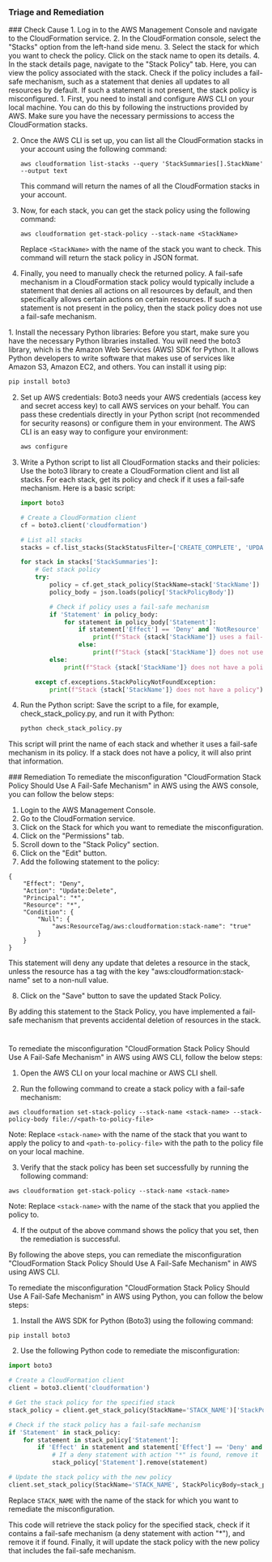 
### Triage and Remediation
<Tabs>

<Tab title='Cause'>
### Check Cause
<AccordionGroup>
<Accordion title='Using Console' defaultOpen='true'>
1. Log in to the AWS Management Console and navigate to the CloudFormation service.
2. In the CloudFormation console, select the "Stacks" option from the left-hand side menu.
3. Select the stack for which you want to check the policy. Click on the stack name to open its details.
4. In the stack details page, navigate to the "Stack Policy" tab. Here, you can view the policy associated with the stack. Check if the policy includes a fail-safe mechanism, such as a statement that denies all updates to all resources by default. If such a statement is not present, the stack policy is misconfigured.
</Accordion>

<Accordion title='Using CLI'>
1. First, you need to install and configure AWS CLI on your local machine. You can do this by following the instructions provided by AWS. Make sure you have the necessary permissions to access the CloudFormation stacks.

2. Once the AWS CLI is set up, you can list all the CloudFormation stacks in your account using the following command:
   ```
   aws cloudformation list-stacks --query 'StackSummaries[].StackName' --output text
   ```
   This command will return the names of all the CloudFormation stacks in your account.

3. Now, for each stack, you can get the stack policy using the following command:
   ```
   aws cloudformation get-stack-policy --stack-name <StackName>
   ```
   Replace `<StackName>` with the name of the stack you want to check. This command will return the stack policy in JSON format.

4. Finally, you need to manually check the returned policy. A fail-safe mechanism in a CloudFormation stack policy would typically include a statement that denies all actions on all resources by default, and then specifically allows certain actions on certain resources. If such a statement is not present in the policy, then the stack policy does not use a fail-safe mechanism.
</Accordion>

<Accordion title='Using Python'>
1. Install the necessary Python libraries: Before you start, make sure you have the necessary Python libraries installed. You will need the boto3 library, which is the Amazon Web Services (AWS) SDK for Python. It allows Python developers to write software that makes use of services like Amazon S3, Amazon EC2, and others. You can install it using pip:

   ```python
   pip install boto3
   ```

2. Set up AWS credentials: Boto3 needs your AWS credentials (access key and secret access key) to call AWS services on your behalf. You can pass these credentials directly in your Python script (not recommended for security reasons) or configure them in your environment. The AWS CLI is an easy way to configure your environment:

   ```bash
   aws configure
   ```

3. Write a Python script to list all CloudFormation stacks and their policies: Use the boto3 library to create a CloudFormation client and list all stacks. For each stack, get its policy and check if it uses a fail-safe mechanism. Here is a basic script:

   ```python
   import boto3

   # Create a CloudFormation client
   cf = boto3.client('cloudformation')

   # List all stacks
   stacks = cf.list_stacks(StackStatusFilter=['CREATE_COMPLETE', 'UPDATE_COMPLETE'])

   for stack in stacks['StackSummaries']:
       # Get stack policy
       try:
           policy = cf.get_stack_policy(StackName=stack['StackName'])
           policy_body = json.loads(policy['StackPolicyBody'])

           # Check if policy uses a fail-safe mechanism
           if 'Statement' in policy_body:
               for statement in policy_body['Statement']:
                   if statement['Effect'] == 'Deny' and 'NotResource' in statement:
                       print(f"Stack {stack['StackName']} uses a fail-safe mechanism")
                   else:
                       print(f"Stack {stack['StackName']} does not use a fail-safe mechanism")
           else:
               print(f"Stack {stack['StackName']} does not have a policy")

       except cf.exceptions.StackPolicyNotFoundException:
           print(f"Stack {stack['StackName']} does not have a policy")
   ```

4. Run the Python script: Save the script to a file, for example, check_stack_policy.py, and run it with Python:

   ```bash
   python check_stack_policy.py
   ```

This script will print the name of each stack and whether it uses a fail-safe mechanism in its policy. If a stack does not have a policy, it will also print that information.
</Accordion>

</AccordionGroup>
</Tab>
<Tab title='Remediation'>
### Remediation

<AccordionGroup>
<Accordion title='Using Console' defaultOpen='true'>
To remediate the misconfiguration "CloudFormation Stack Policy Should Use A Fail-Safe Mechanism" in AWS using the AWS console, you can follow the below steps:

1. Login to the AWS Management Console.
2. Go to the CloudFormation service.
3. Click on the Stack for which you want to remediate the misconfiguration.
4. Click on the "Permissions" tab.
5. Scroll down to the "Stack Policy" section.
6. Click on the "Edit" button.
7. Add the following statement to the policy:

```
{
    "Effect": "Deny",
    "Action": "Update:Delete",
    "Principal": "*",
    "Resource": "*",
    "Condition": {
        "Null": {
            "aws:ResourceTag/aws:cloudformation:stack-name": "true"
        }
    }
}
```

This statement will deny any update that deletes a resource in the stack, unless the resource has a tag with the key "aws:cloudformation:stack-name" set to a non-null value.

8. Click on the "Save" button to save the updated Stack Policy.

By adding this statement to the Stack Policy, you have implemented a fail-safe mechanism that prevents accidental deletion of resources in the stack.

#
</Accordion>

<Accordion title='Using CLI'>
To remediate the misconfiguration "CloudFormation Stack Policy Should Use A Fail-Safe Mechanism" in AWS using AWS CLI, follow the below steps:

1. Open the AWS CLI on your local machine or AWS CLI shell.

2. Run the following command to create a stack policy with a fail-safe mechanism:

```
aws cloudformation set-stack-policy --stack-name <stack-name> --stack-policy-body file://<path-to-policy-file>
```

Note: Replace `<stack-name>` with the name of the stack that you want to apply the policy to and `<path-to-policy-file>` with the path to the policy file on your local machine.

3. Verify that the stack policy has been set successfully by running the following command:

```
aws cloudformation get-stack-policy --stack-name <stack-name>
```

Note: Replace `<stack-name>` with the name of the stack that you applied the policy to.

4. If the output of the above command shows the policy that you set, then the remediation is successful.

By following the above steps, you can remediate the misconfiguration "CloudFormation Stack Policy Should Use A Fail-Safe Mechanism" in AWS using AWS CLI.
</Accordion>

<Accordion title='Using Python'>
To remediate the misconfiguration "CloudFormation Stack Policy Should Use A Fail-Safe Mechanism" in AWS using Python, you can follow the below steps:

1. Install the AWS SDK for Python (Boto3) using the following command:
```
pip install boto3
```

2. Use the following Python code to remediate the misconfiguration:
```python
import boto3

# Create a CloudFormation client
client = boto3.client('cloudformation')

# Get the stack policy for the specified stack
stack_policy = client.get_stack_policy(StackName='STACK_NAME')['StackPolicyBody']

# Check if the stack policy has a fail-safe mechanism
if 'Statement' in stack_policy:
    for statement in stack_policy['Statement']:
        if 'Effect' in statement and statement['Effect'] == 'Deny' and 'Action' in statement and statement['Action'] == '*':
            # If a deny statement with action "*" is found, remove it
            stack_policy['Statement'].remove(statement)

# Update the stack policy with the new policy
client.set_stack_policy(StackName='STACK_NAME', StackPolicyBody=stack_policy)
```

Replace `STACK_NAME` with the name of the stack for which you want to remediate the misconfiguration.

This code will retrieve the stack policy for the specified stack, check if it contains a fail-safe mechanism (a deny statement with action "*"), and remove it if found. Finally, it will update the stack policy with the new policy that includes the fail-safe mechanism.
</Accordion>

</AccordionGroup>
</Tab>
</Tabs>
